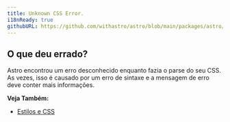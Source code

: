 ```yaml
---
title: Unknown CSS Error.
i18nReady: true
githubURL: https://github.com/withastro/astro/blob/main/packages/astro/src/core/errors/errors-data.ts
---
```


## O que deu errado?

Astro encontrou um erro desconhecido enquanto fazia o parse do seu CSS. As vezes, isso é causado por um erro de sintaxe e a mensagem de erro deve conter mais informações.

**Veja Também:**
-  [Estilos e CSS](/pt-br/guides/styling/)


